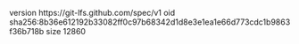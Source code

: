 version https://git-lfs.github.com/spec/v1
oid sha256:8b36e612192b33082ff0c97b68342d1d8e3e1ea1e66d773cdc1b9863f36b718b
size 12860
